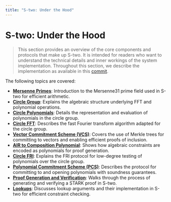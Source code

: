 ```yaml
---
title: "S-two: Under the Hood"
---
```


# S-two: Under the Hood

> This section provides an overview of the core components and protocols that make up S-two. It is intended for readers who want to understand the technical details and inner workings of the system implementation. Throughout this section, we describe the implementation as available in this [commit](https://github.com/starkware-libs/stwo/tree/0790eba46b8af5697083d84fb75bd34b08a0b31f).

The following topics are covered:

- [**Mersenne Primes**](./mersenne-prime): Introduction to the Mersenne31 prime field used in S-two for efficient arithmetic.
- [**Circle Group**](./circle-group): Explains the algebraic structure underlying FFT and polynomial operations.
- [**Circle Polynomials**](./circle-polynomials/index): Details the representation and evaluation of polynomials in the circle group.
- [**Circle FFT**](./circle-fft/index): Describes the fast Fourier transform algorithm adapted for the circle group.
- [**Vector Commitment Scheme (VCS)**](./vcs/index): Covers the use of Merkle trees for committing to vectors and enabling efficient proofs of inclusion.
- [**AIR to Composition Polynomial**](./air/index): Shows how algebraic constraints are encoded as polynomials for proof generation.
- [**Circle FRI**](./circle-fri/index): Explains the FRI protocol for low-degree testing of polynomials over the circle group.
- [**Polynomial Commitment Scheme (PCS)**](./pcs/index): Describes the protocol for committing to and opening polynomials with soundness guarantees.
- [**Proof Generation and Verification**](./stark_proof/index): Walks through the process of generating and verifying a STARK proof in S-two.
- [**Lookups**](./lookups): Discusses lookup arguments and their implementation in S-two for efficient constraint checking.

